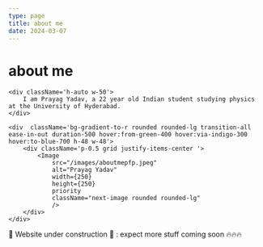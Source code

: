 ```yaml
---
type: page
title: about me
date: 2024-03-07
---
```


# about me


<div className='grid grid-cols-2'>

    <div className='h-auto w-50'> 
        I am Prayag Yadav, a 22 year old Indian student studying physics at the University of Hyderabad. 
    </div>

    <div  className='bg-gradient-to-r rounded rounded-lg transition-all ease-in-out duration-500 hover:from-green-400 hover:via-indigo-300 hover:to-blue-700 h-48 w-48'>
        <div className='p-0.5 grid justify-items-center '>
            <Image
                src="/images/aboutmepfp.jpeg"
                alt="Prayag Yadav"
                width={250}
                height={250}
                priority
                className="next-image rounded rounded-lg"
                />
        </div>
    </div>

</div>



<div className="text-sm text-gray-400">  🚧 Website under construction 🚧 : expect more stuff coming soon 🔥🔥🔥 </div>